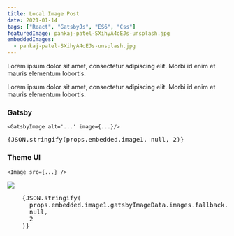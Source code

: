 ```yaml
---
title: Local Image Post
date: 2021-01-14
tags: ["React", "GatsbyJs", "ES6", "Css"]
featuredImage: pankaj-patel-SXihyA4oEJs-unsplash.jpg
embeddedImages:
  - pankaj-patel-SXihyA4oEJs-unsplash.jpg
---
```


Lorem ipsum dolor sit amet, consectetur adipiscing elit. Morbi id enim et mauris elementum
lobortis.

Lorem ipsum dolor sit amet, consectetur adipiscing elit. Morbi id enim et mauris elementum lobortis.

### Gatsby

`<GatsbyImage alt='...' image={...}/>`

<Box>
  <GatsbyImage alt="embedded-image-1" image={props.embedded.image1} />
</Box>
<Divider />
<pre>{JSON.stringify(props.embedded.image1, null, 2)}</pre>
<Divider />

### Theme UI

`<Image src={...} />`

<Box>
  <Image src={props.embedded.image1.gatsbyImageData.images.fallback.src} />
</Box>
<Divider />
<Box>
  <pre>
    {JSON.stringify(
      props.embedded.image1.gatsbyImageData.images.fallback.src,
      null,
      2
    )}
  </pre>
  <Divider />
</Box>
